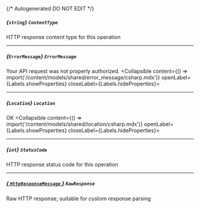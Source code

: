 {/* Autogenerated DO NOT EDIT  */}

##### *{`string`}* `ContentType`
HTTP response content type for this operation

---
##### *{`ErrorMessage`}* `ErrorMessage`
Your API request was not properly authorized.
<Collapsible content={() => import('/content/models/shared/error_message/csharp.mdx')} openLabel={Labels.showProperties} closeLabel={Labels.hideProperties}>
</Collapsible>

---
##### *{`Location`}* `Location`
OK
<Collapsible content={() => import('/content/models/shared/location/csharp.mdx')} openLabel={Labels.showProperties} closeLabel={Labels.hideProperties}>
</Collapsible>

---
##### *{`int`}* `StatusCode`
HTTP response status code for this operation

---
##### [*{ `HttpResponseMessage` }*](https://learn.microsoft.com/en-us/dotnet/api/system.net.http.httpresponsemessage?view=net-5.0) `RawResponse`
Raw HTTP response; suitable for custom response parsing


